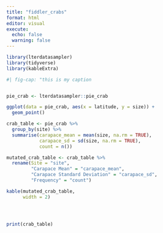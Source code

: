 ```yaml
---
title: "fiddler_crabs"
format: html
editor: visual
execute: 
  echo: false
  warning: false
---
```


```r
library(lterdatasampler)
library(tidyverse)
library(kableExtra)

#| fig-cap: "this is my caption


pie_crab <- lterdatasampler::pie_crab

ggplot(data = pie_crab, aes(x = latitude, y = size)) +
  geom_point()
```

```r
crab_table <- pie_crab %>%
  group_by(site) %>% 
  summarise(carapace_mean = mean(size, na.rm = TRUE), 
            carapace_sd = sd(size, na.rm = TRUE),
            count = n())

mutated_crab_table <- crab_table %>%
  rename(Site = "site",
         "Carapace Mean" = "carapace_mean",
         "Carapace Standard Deviation" = "carapace_sd",
         "Frequency" = "count")

kable(mutated_crab_table,
      width = 2)




print(crab_table)

```
